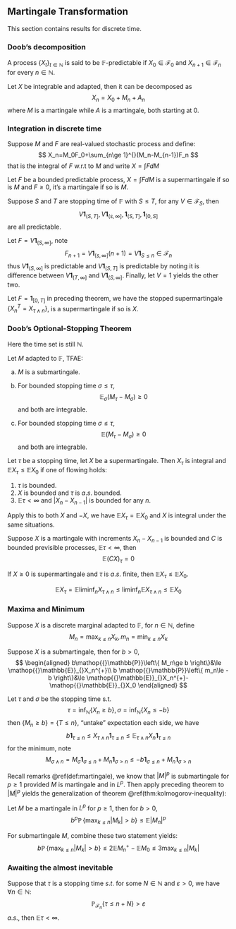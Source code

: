 ## Martingale Transformation

This section contains results for discrete time.

### Doob's decomposition

::: {.definition  name=""}

A process $\left\{ X_{t} \right\}_{t \in \mathbb{N}}$ is said to be $\mathbb{F}$-predictable if $X_0 \in \mathcal{F}_0$ and $X_{n+1}\in \mathcal{F}_{n}$ for every $n \in \mathbb{N}$.

:::

::: {.theorem #doob-decomposition name="Doob's decomposition theorem"}

Let $X$ be integrable and adapted, then it can be decomposed as
$$
X_n=X_0+M_n+A_n
$$
where $M$ is a martingale while $A$ is a martingale, both starting at $0$.

:::

### Integration in discrete time

Suppose $M$ and $F$ are real-valued stochastic process and define:
$$
X_n=M_0F_0+\sum_{n\ge 1}^{}(M_n-M_{n-1})F_n
$$
that is the integral of $F \text{ w.r.t }$ to $M$ and write $X=\int FdM$


::: {.theorem  name="You can't beat the system"}

Let $F$ be a bounded predictable process, $X=\int FdM$ is a supermartingale if so is $M$ and $F\ge 0$, it's a martingale if so is $M$.


:::


::: {.proposition  name=""}

Suppose $S$ and $T$ are stopping time of $\mathbb{F}$ with $S\le T$, for any $V \in \mathcal{F}_{S}$, then
$$
V \bm{1}_{(S,T]},V \bm{1}_{(s,\infty]},\bm{1}_{(S,T]},\bm{1}_{[0,S]}
$$
are all predictable. 

:::

:::: {.proof}

Let $F=V \bm{1}_{(S,\infty]}$, note
$$
F_{n+1}=V \bm{1}_{(s,\infty]}(n+1)=V \bm{1}_{S\le n}\in \mathcal{F}_{n}
$$
thus $V \bm{1}_{(S,\infty]}$ is predictable and $V \bm{1}_{(S,T]}$ is predictable by noting it is difference between $V \bm{1}_{(T,\infty]}$ and $V \bm{1}_{(S,\infty]}$. Finally, let $V=1$ yields the other two.

::::

Let $F=\bm{1}_{[0,T]}$ in preceding theorem, we have the stopped supermartingale $\left\{ X^{T}_{n}=X_{\tau \land  n} \right\}$, is a supermartingale if so is $X$. 

### Doob's Optional-Stopping Theorem

Here the time set is still $\mathbb{N}$.

::: {.theorem #doob-stopping name=""}

Let $M$ adapted to $\mathbb{F}$, TFAE:

a. $M$ is a submartingale.

b. For bounded stopping time $\sigma\le \tau$,
$$
\mathop{{}\mathbb{E}}_{\sigma}(M_{\tau}-M_{\sigma})\ge 0   
$$
and both are integrable.

c. 
For bounded stopping time $\sigma\le \tau$,
$$
\mathop{{}\mathbb{E}}_{}(M_{\tau}-M_{\sigma})\ge 0   
$$
and both are integrable.

:::




::: {.theorem  name=""}

Let $\tau$ be a stopping time, let $X$ be a supermartingale. Then $X_\tau$ is integral and $\mathop{{}\mathbb{E}}_{}X_{\tau}\le \mathop{{}\mathbb{E}}_{}X_0$ if one of flowing holds:

1.  $\tau$ is bounded.
2.  $X$ is bounded and $\tau$ is $a.s.$ bounded.
3.  $\mathop{{}\mathbb{E}}_{}\tau<\infty$ and $\left| X_n-X_{n-1} \right|$ is bounded for any $n$.

:::

Apply this to both $X$ and $-X$, we have $\mathop{{}\mathbb{E}}_{}X_{\tau}=\mathop{{}\mathbb{E}}_{}X_0$ and $X$ is integral under the same situations.


::: {.corollary  name=""}

Suppose $X$ is a martingale with increments $X_{n}-X_{n-1}$ is bounded and $C$ is bounded previsible processes, $\mathop{{}\mathbb{E}}_{}\tau<\infty$, then
$$
\mathop{{}\mathbb{E}}_{}(CX)_{\tau}=0
$$

:::

::: {.corollary  name=""}

If $X\ge 0$ is supermartingale and $\tau$ is $a.s.$ finite, then $\mathop{{}\mathbb{E}}_{}X_{\tau}\le \mathop{{}\mathbb{E}}_{}X_0$.

:::

:::: {.proof}
$$
\mathop{{}\mathbb{E}}_{}X_{\tau}=\mathop{{}\mathbb{E}}_{}\liminf_n X_{\tau \land n}\le \liminf_n \mathop{{}\mathbb{E}}_{}X_{\tau \land n} \le \mathop{{}\mathbb{E}}_{}X_0
$$

::::

### Maxima and Minimum

Suppose $X$ is a discrete marginal adapted to $\mathbb{F}$, for $n \in \mathbb{N}$, define
$$
M_n=\max _{k\le n}X_{k}, m_n=\min _{k\le n} X_{k}   
$$

::: {.theorem #maxima-minimum name=""}

Suppose $X$ is a submartingale, then for $b>0$,
$$
\begin{aligned}
    b\mathop{{}\mathbb{P}}\left\{ M_n\ge b \right\}&\le \mathop{{}\mathbb{E}}_{}X_n^{+}\\
    b \mathop{{}\mathbb{P}}\left\{ m_n\le -b \right\}&\le \mathop{{}\mathbb{E}}_{}X_n^{+}-\mathop{{}\mathbb{E}}_{}X_0
\end{aligned}
$$

:::


:::: {.proof}

Let $\tau$ and $\sigma$ be the stopping time $\text{ s.t. }$
$$
\tau=\inf_{\mathbb{N}} \left\{ X_n\ge b \right\},\sigma=\inf _{\mathbb{N}}\left\{ X_n\le -b \right\}
$$
then $\left\{ M_n\ge b \right\}=\left\{ T\le n \right\}$, "untake" expectation each side, we have
$$
b \bm{1}_{\tau\le n}\le X_{\tau \land n} \bm{1}_{\tau\le n} \le \mathop{{}\mathbb{E}}_{\tau \land n} X_n \bm{1}_{\tau \le  n} 
$$
for the minimum, note
$$
M_{\sigma \land n} = M_{\sigma}\bm{1}_{\sigma\le n}+M_{n}\bm{1}_{\sigma>n}\le -b \bm{1}_{\sigma\le n}+M_n \bm{1}_{\sigma >n}    
$$

::::

Recall remarks \@ref(def:martingale), we know that $\left| M \right|^{p}$ is submartingale for $p\ge 1$ provided $M$ is martingale and in $L^p$. Then apply preceding theorem to $\left| M \right|^{p}$ yields the generalization of theorem \@ref(thm:kolmogorov-inequality):

::: {.theorem #doob-kolmogorov-inequality name="Doob-Kolmogorov Inequality"}

Let $M$ be a martingale in $L^p$ for $p\ge 1$, then for $b>0$,
$$
b^{p}\mathop{{}\mathbb{P}}\left\{ \max _{k\le n} \left| M_{k} \right|>b \right\}\le \mathop{{}\mathbb{E}}_{}\left| M_n \right|^{p}
$$

:::

For submartingale $M$, combine these two statement yields:
$$
b\mathop{{}\mathbb{P}}\left\{ \max_{k\le n} \left| M_{k} \right| >b \right\}\le 2 \mathop{{}\mathbb{E}}_{} M_n^{+}-\mathop{{}\mathbb{E}}_{}M_0\le 3 \max_{k\le n} \left| M_{k} \right|
$$







### Awaiting the almost inevitable

::: {.lemma  name=""}

Suppose that $\tau$ is a stopping time $s.t.$ for some $N\in \mathbb{N}$ and $\varepsilon>0$, we have $\forall n \in \mathbb{N}$:
$$
\mathop{{}\mathbb{P}}_{\mathcal{F}_n}\left\{ \tau\le n+N \right\}>\varepsilon
$$
$a.s.$, then $\mathop{{}\mathbb{E}}_{}\tau<\infty$.


:::


